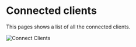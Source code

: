 
# Connected clients

This pages shows a list of all the connected clients.

![Connect Clients](/img/ottofms/console/connected-clients.png)
